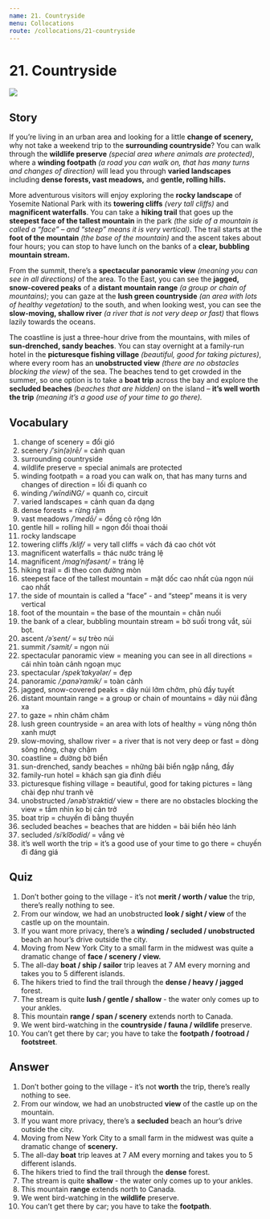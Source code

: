 ```yaml
---
name: 21. Countryside
menu: Collocations
route: /collocations/21-countryside
---
```



# 21. Countryside

<Image src="/public/countryside.jpg"/>

## Story

If you’re living in an urban area and looking for a little **change of scenery,** why not take a weekend trip to the **surrounding countryside**? You can walk through the **wildlife preserve** _(special area where animals are protected)_, where a **winding footpath** _(a road you can walk on, that has many turns and changes of direction)_ will lead you through **varied landscapes** including **dense forests, vast meadows,** and **gentle, rolling hills.**

More adventurous visitors will enjoy exploring the **rocky landscape** of Yosemite National Park with its **towering cliffs** _(very tall cliffs)_ and **magnificent waterfalls**. You can take a **hiking trail** that goes up the **steepest face of the tallest mountain** in the park _(the side of a mountain is called a “face” – and “steep” means it is very vertical)_. The trail starts at the **foot of the mountain** _(the base of the mountain)_ and the ascent takes about four hours; you can stop to have lunch on the banks of a **clear, bubbling mountain stream.**

From the summit, there’s a **spectacular panoramic view** _(meaning you can see in all directions)_ of the area. To the East, you can see the **jagged, snow-covered peaks** of a **distant mountain range** _(a group or chain of mountains)_; you can gaze at the **lush green countryside** _(an area with lots of healthy vegetation)_ to the south, and when looking west, you can see the **slow-moving, shallow river** _(a river that is not very deep or fast)_ that flows lazily towards the oceans.

The coastline is just a three-hour drive from the mountains, with miles of **sun-drenched, sandy beaches**. You can stay overnight at a family-run hotel in the **picturesque fishing village** _(beautiful, good for taking pictures)_, where every room has an **unobstructed view** _(there are no obstacles blocking the view)_ of the sea. The beaches tend to get crowded in the summer, so one option is to take a **boat trip** across the bay and explore the **secluded beaches** _(beaches that are hidden)_ on the island – **it’s well worth the trip** _(meaning it’s a good use of your time to go there)._

## Vocabulary

1. change of scenery = đổi gió
2. scenery _/ˈsin(ə)rē/_ = cảnh quan
3. surrounding countryside
4. wildlife preserve = special animals are protected
5. winding footpath = a road you can walk on, that has many turns and changes of direction = lối đi quanh co
6. winding _/ˈwīndiNG/_ = quanh co, circuit
7. varied landscapes = cảnh quan đa dạng
8. dense forests = rừng rậm
9. vast meadows _/ˈmedō/_ = đồng cỏ rộng lớn
10. gentle hill = rolling hill = ngọn đồi thoai thoải
11. rocky landscape
12. towering cliffs _/klif/_ = very tall cliffs = vách đá cao chót vót
13. magnificent waterfalls = thác nước tráng lệ
14. magnificent _/magˈnifəsənt/_ = tráng lệ
15. hiking trail = đi theo con đường mòn
16. steepest face of the tallest mountain = mặt dốc cao nhất của ngọn núi cao nhất
17. the side of mountain is called a “face” - and “steep” means it is very vertical
18. foot of the mountain = the base of the mountain = chân nuối
19. the bank of a clear, bubbling mountain stream = bờ suối trong vắt, sủi bọt.
20. ascent _/əˈsent/_ = sự trèo núi
21. summit _/ˈsəmit/_ = ngọn núi
22. spectacular panoramic view = meaning you can see in all directions = cái nhìn toàn cảnh ngoạn mục
23. spectacular _/spekˈtakyələr/_ = đẹp
24. panoramic _/ˌpanəˈramik/_ = toàn cảnh
25. jagged, snow-covered peaks = dãy núi lởm chởm, phủ đầy tuyết
26. distant mountain range = a group or chain of mountains = dãy núi đằng xa
27. to gaze = nhìn chăm chăm
28. lush green countryside = an area with lots of healthy = vùng nông thôn xanh mượt
29. slow-moving, shallow river = a river that is not very deep or fast = dòng sông nông, chạy chậm
30. coastline = đường bờ biển
31. sun-drenched, sandy beaches = những bãi biển ngập nắng, đầy
32. family-run hotel = khách sạn gia đình điều
33. picturesque fishing village = beautiful, good for taking pictures = làng chài đẹp như tranh vẽ
34. unobstructed _/ənəbˈstrəktid/_ view = there are no obstacles blocking the view = tầm nhìn ko bị cản trở
35. boat trip = chuyến đi bằng thuyền
36. secluded beaches = beaches that are hidden = bãi biển hẻo lánh
37. secluded _/siˈklo͞odid/_ = vắng vẻ
38. it’s well worth the trip = it’s a good use of your time to go there = chuyến đi đáng giá

## Quiz

1. Don’t bother going to the village - it’s not **merit / worth / value** the trip, there’s really nothing to see.
2. From our window, we had an unobstructed **look / sight / view** of the castle up on the mountain.
3. If you want more privacy, there’s a **winding / secluded / unobstructed** beach an hour’s drive outside the city.
4. Moving from New York City to a small farm in the midwest was quite a dramatic change of **face / scenery / view.**
5. The all-day **boat / ship / sailor** trip leaves at 7 AM every morning and takes you to 5 different islands.
6. The hikers tried to find the trail through the **dense / heavy / jagged** forest.
7. The stream is quite **lush / gentle / shallow** - the water only comes up to your ankles.
8. This mountain **range / span / scenery** extends north to Canada.
9. We went bird-watching in the **countryside / fauna / wildlife** preserve.
10. You can’t get there by car; you have to take the **footpath / footroad / footstreet**.

## Answer

1. Don’t bother going to the village - it’s not **worth** the trip, there’s really nothing to see.
2. From our window, we had an unobstructed **view** of the castle up on the mountain.
3. If you want more privacy, there’s a **secluded** beach an hour’s drive outside the city.
4. Moving from New York City to a small farm in the midwest was quite a dramatic change of **scenery.**
5. The all-day **boat** trip leaves at 7 AM every morning and takes you to 5 different islands.
6. The hikers tried to find the trail through the **dense** forest.
7. The stream is quite **shallow** - the water only comes up to your ankles.
8. This mountain **range** extends north to Canada.
9. We went bird-watching in the **wildlife** preserve.
10. You can’t get there by car; you have to take the **footpath**.
